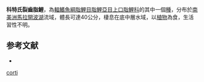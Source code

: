 {{Speciesbox
| status = NE
| status_system = IUCN3.1
| genus = Schizodon
| species = corti
| authority = [[Schultz|Schultz]], 1944
| synonyms = *''Schizodon fasciatum corti''<br /><small>Schultz, 1944</small>
}}
'''科特氏裂齒脂鯉'''，為[[輻鰭魚綱|輻鰭魚綱]][[脂鯉目|脂鯉目]][[脂鯉亞目|脂鯉亞目]][[上口脂鯉科|上口脂鯉科]]的其中一個[[種|種]]，分布於[[南美洲|南美洲]][[馬拉開波湖|馬拉開波湖]]流域，體長可達40公分，棲息在底中層水域，以[[植物|植物]]為食，生活習性不明。

==参考文献==
{{refbegin}}
*{{FishBase_species|genus=Schizodon|species=corti|year=2013|month=9}}
{{refend}}
{{Taxonbar|from=Q5913318}}

[[Category:裂齒脂鯉屬|corti]]


{{魚類小作品}}